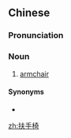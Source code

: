 ==Chinese==
{{zh-forms|type=21}}

===Pronunciation===
{{zh-pron
|m=fúshǒuyǐ
|cat=n
}}

===Noun===
{{zh-noun}}

# [[armchair]] {{gloss|chair with supports for the arms or elbows}}

====Synonyms====
* {{zh-l|扶手椅子}}

{{zh-cat|Chairs|Furniture}}

[[zh:扶手椅]]